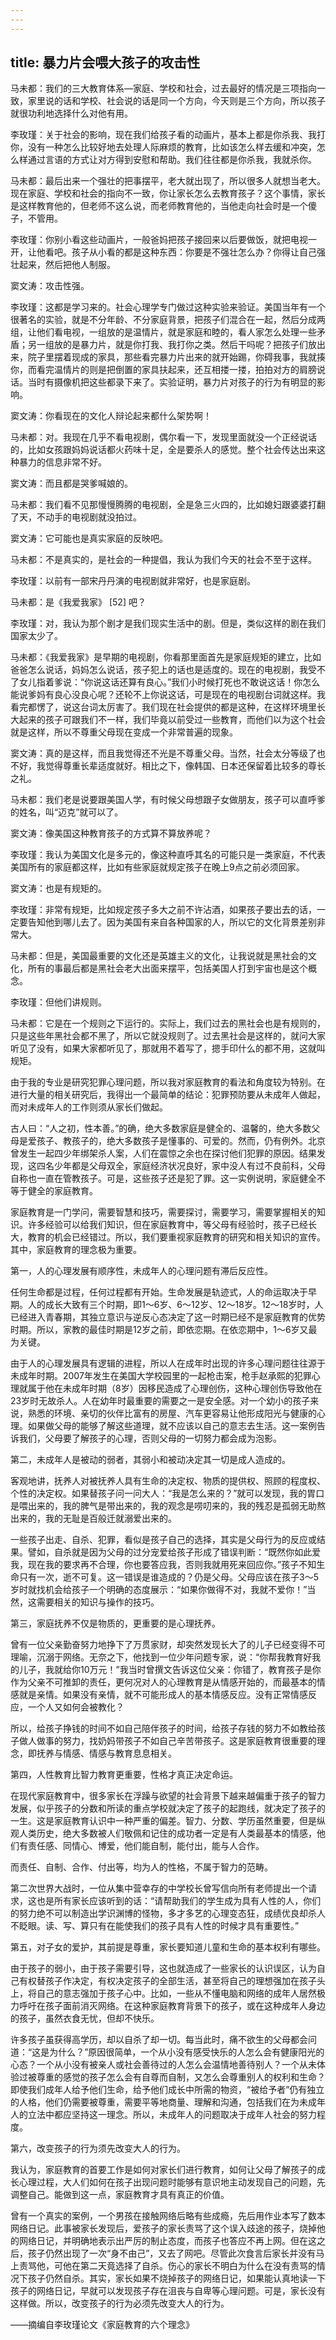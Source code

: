```yaml
---
---
---
```

title: 暴力片会喂大孩子的攻击性
---




马未都：我们的三大教育体系—家庭、学校和社会，过去最好的情况是三项指向一致，家里说的话和学校、社会说的话是同一个方向，今天则是三个方向，所以孩子就很功利地选择什么对他有用。

李玫瑾：关于社会的影响，现在我们给孩子看的动画片，基本上都是你杀我、我打你，没有一种怎么比较好地去处理人际麻烦的教育，比如该怎么样去缓和冲突，怎么样通过言语的方式让对方得到安慰和帮助。我们往往都是你杀我，我就杀你。

马未都：最后出来一个强壮的把事摆平，老大就出现了，所以很多人就想当老大。现在家庭、学校和社会的指向不一致，你让家长怎么去教育孩子？这个事情，家长是这样教育他的，但老师不这么说，而老师教育他的，当他走向社会时是一个傻子，不管用。

李玫瑾：你别小看这些动画片，一般爸妈把孩子接回来以后要做饭，就把电视一开，让他看吧。孩子从小看的都是这种东西：你要是不强壮怎么办？你得让自己强壮起来，然后把他人制服。

窦文涛：攻击性强。

李玫瑾：这都是学习来的。社会心理学专门做过这种实验来验证。美国当年有一个很著名的实验，就是不分年龄、不分家庭背景，把孩子们混合在一起，然后分成两组，让他们看电视，一组放的是温情片，就是家庭和睦的，看人家怎么处理一些矛盾；另一组放的是暴力片，就是你打我、我打你之类。然后干吗呢？把孩子们放出来，院子里摆着现成的家具，那些看完暴力片出来的就开始踢，你碍我事，我就揍你，而看完温情片的则是把倒置的家具扶起来，还互相搂一搂，拍拍对方的肩膀说话。当时有摄像机把这些都录下来了。实验证明，暴力片对孩子的行为有明显的影响。

窦文涛：你看现在的文化人辩论起来都什么架势啊！

马未都：对。我现在几乎不看电视剧，偶尔看一下，发现里面就没一个正经说话的，比如女孩跟妈妈说话都火药味十足，全是要杀人的感觉。整个社会传达出来这种暴力的信息非常不好。

窦文涛：而且都是哭爹喊娘的。

马未都：我们看不见那慢慢腾腾的电视剧，全是急三火四的，比如媳妇跟婆婆打翻了天，不动手的电视剧就没拍过。

窦文涛：它可能也是真实家庭的反映吧。

马未都：不是真实的，是社会的一种提倡，我认为我们今天的社会不至于这样。

李玫瑾：以前有一部宋丹丹演的电视剧就非常好，也是家庭剧。

马未都：是《我爱我家》 [52] 吧？

李玫瑾：对，我认为那个剧才是我们现实生活中的剧。但是，类似这样的剧在我们国家太少了。

马未都：《我爱我家》是早期的电视剧，你看那里面首先是家庭规矩的建立，比如爸爸怎么说话，妈妈怎么说话，孩子犯上的话也是适度的。现在的电视剧，我受不了女儿指着爹说：“你说这话还算有良心。”我们小时候打死也不敢说这话！你怎么能说爹妈有良心没良心呢？还轮不上你说这话，可是现在的电视剧台词就这样。我看完都愣了，说这台词太厉害了。我们现在社会提供的都是这种，在这样环境里长大起来的孩子可跟我们不一样，我们毕竟以前受过一些教育，而他们以为这个社会就是这样，所以不尊重父母现在变成一个非常普遍的现象。

窦文涛：真的是这样，而且我觉得还不光是不尊重父母。当然，社会太分等级了也不好，我觉得尊重长辈适度就好。相比之下，像韩国、日本还保留着比较多的尊长之礼。

马未都：我们老是说要跟美国人学，有时候父母想跟子女做朋友，孩子可以直呼爹的姓名，叫“迈克”就可以了。

窦文涛：像美国这种教育孩子的方式算不算放养呢？

李玫瑾：我认为美国文化是多元的，像这种直呼其名的可能只是一类家庭，不代表美国所有的家庭都这样，比如有些家庭就规定孩子在晚上9点之前必须回家。

窦文涛：也是有规矩的。

李玫瑾：非常有规矩，比如规定孩子多大之前不许沾酒，如果孩子要出去的话，一定要告知他到哪儿去了。因为美国有来自各种国家的人，所以它的文化背景差别非常大。

马未都：但是，美国最重要的文化还是英雄主义的文化，让我说就是黑社会的文化，所有的事最后都是黑社会老大出面来摆平，包括美国人打到宇宙也是这个概念。

李玫瑾：但他们讲规则。

马未都：它是在一个规则之下运行的。实际上，我们过去的黑社会也是有规则的，只是这些年黑社会都不黑了，所以它就没规则了。过去黑社会是这样的，就问大家听见了没有，如果大家都听见了，那就用不着写了，摁手印什么的都不用，这就叫规矩。

由于我的专业是研究犯罪心理问题，所以我对家庭教育的看法和角度较为特别。在进行大量的相关研究后，我得出一个最简单的结论：犯罪预防要从未成年人做起，而对未成年人的工作则须从家长们做起。

古人曰：“人之初，性本善。”的确，绝大多数家庭是健全的、温馨的，绝大多数父母是爱孩子、教孩子的，绝大多数孩子是懂事的、可爱的。然而，仍有例外。北京曾发生一起四少年绑架杀人案，人们在震惊之余也在探讨他们犯罪的原因。结果发现，这四名少年都是父母双全，家庭经济状况良好，家中没人有过不良前科，父母自称也一直在管教孩子。可是，这些孩子还是犯了罪。这一实例说明，家庭健全不等于健全的家庭教育。

家庭教育是一门学问，需要智慧和技巧，需要探讨，需要学习，需要掌握相关的知识。许多经验可以给我们知识，但在家庭教育中，等父母有经验时，孩子已经长大，教育的机会已经错过。所以，我们要重视家庭教育的研究和相关知识的宣传。其中，家庭教育的理念极为重要。

第一，人的心理发展有顺序性，未成年人的心理问题有滞后反应性。

任何生命都是过程，任何过程都有开始。生命发展是轨迹式，人的命运取决于早期。人的成长大致有三个时期，即1～6岁、6～12岁、12～18岁。12～18岁时，人已经进入青春期，其独立意识与逆反心态决定了这一时期已经不是家庭教育的优势时期。所以，家教的最佳时期是12岁之前，即依恋期。在依恋期中，1～6岁又最为关键。

由于人的心理发展具有逻辑的进程，所以人在成年时出现的许多心理问题往往源于未成年时期。2007年发生在美国大学校园里的一起枪击案，枪手赵承熙的犯罪心理就属于他在未成年时期（8岁）因移民造成了心理创伤，这种心理创伤导致他在23岁时无故杀人。人在幼年时最重要的需要之一是安全感。对一个幼小的孩子来说，熟悉的环境、亲切的伙伴比富有的房屋、汽车更容易让他形成阳光与健康的心理。如果做父母的能够了解这些道理，就不应该以自己的意志去生活。这一案例告诉我们，父母要了解孩子的心理，否则父母的一切努力都会成为泡影。

第二，未成年人是被动的弱者，其弱小和被动决定其一切是成人造成的。

客观地讲，抚养人对被抚养人具有生命的决定权、物质的提供权、照顾的程度权、个性的决定权。如果替孩子问一问大人：“我是怎么来的？”就可以发现，我的胃口是喂出来的，我的脾气是带出来的，我的观念是唠叨来的，我的残忍是孤弱无助熬出来的，我的无耻是百般迁就溺爱出来的。

一些孩子出走、自杀、犯罪，看似是孩子自己的选择，其实是父母行为的反应或结果。譬如，自杀就是因为父母的过分宠爱给孩子形成了错误判断：“既然你如此爱我，现在我的要求再不合理，你也要答应我，否则我就用死来回应你。”孩子不知生命只有一次，逝不可复。这一错误是谁造成的？仍是父母。父母应该在孩子3～5岁时就找机会给孩子一个明确的态度展示：“如果你做得不对，我就不爱你！”当然，这需要相关的知识与操作的技巧。

第三，家庭抚养不仅是物质的，更重要的是心理抚养。

曾有一位父亲勤奋努力地挣下了万贯家财，却突然发现长大了的儿子已经变得不可理喻，沉溺于网络。无奈之下，他找到一位少年问题专家，说：“你帮我教育好我的儿子，我就给你10万元！”我当时曾撰文告诉这位父亲：你错了，教育孩子是你作为父亲不可推卸的责任，更何况对人的心理教育是从情感开始的，而最基本的情感就是亲情。如果没有亲情，就不可能形成人的基本情感反应。没有正常情感反应，一个人又如何会被教化？

所以，给孩子挣钱的时间不如自己陪伴孩子的时间，给孩子存钱的努力不如教给孩子做人做事的努力，找奶妈带孩子不如自己辛苦带孩子。这是家庭教育很重要的理念，即抚养与情感、情感与教育息息相关。

第四，人性教育比智力教育更重要，性格才真正决定命运。

在现代家庭教育中，很多家长在浮躁与欲望的社会背景下越来越偏重于孩子的智力发展，似乎孩子的分数和所读的重点学校就决定了孩子的起跑线，就决定了孩子的一生。这是家庭教育认识中一种严重的偏差。智力、分数、学历虽然重要，但是纵观人类历史，绝大多数被人们敬佩和记住的成功者一定是有人类最基本的情感，他们有责任感、同情心、博爱，他们能自制，能付出，能与人合作。

而责任、自制、合作、付出等，均为人的性格，不属于智力的范畴。

第二次世界大战时，一位从集中营幸存的中学校长曾写信向所有老师提出一个请求，这也是所有家长应该听到的话：“请帮助我们的学生成为具有人性的人，你们的努力绝不可以制造出学识渊博的怪物，多才多艺的心理变态狂，成绩优良却杀人不眨眼。读、写、算只有在能使我们的孩子具有人性的时候才具有重要性。”

第五，对子女的爱护，其前提是尊重，家长要知道儿童和生命的基本权利有哪些。

由于孩子的弱小，由于孩子需要引导，这也就造成了一些家长的认识误区，认为自己有权替孩子作决定，有权决定孩子的全部生活，甚至将自己的理想强加在孩子头上，将自己的意志强加于孩子心中。比如，一些从不懂电脑和网络的成年人居然极力呼吁在孩子面前消灭网络。在这种家庭教育背景下的孩子，或在这种成年人身边的孩子，虽然衣食无忧，但却不快乐。

许多孩子虽获得高学历，却以自杀了却一切。每当此时，痛不欲生的父母都会问道：“这是为什么？”原因很简单，一个从小没有感受快乐的人怎么会有健康阳光的心态？一个从小没有被亲人或社会善待过的人怎么会温情地善待别人？一个从未体验过被尊重的感觉的孩子怎么会有自尊而自制，又怎么会尊重别人的权利和生命？即使我们成年人给予他们生命，给予他们成长中所需的物资，“被给予者”仍有独立的人格，他们仍需要被尊重，需要平等地商量、理解和沟通，包括我们在为未成年人的立法中都应坚持这一理念。所以，未成年人的问题取决于成年人社会的努力程度。

第六，改变孩子的行为须先改变大人的行为。

我认为，家庭教育的首要工作是如何对家长们进行教育，如何让父母了解孩子的成长心理过程，大人们如何在孩子出现问题时能够有意识地主动发现自己的问题，先调整自己。能做到这一点，家庭教育才具有真正的价值。

曾有一个真实的案例，一个男孩在接触网络后略有些成瘾，先后用作业本写了数本网络日记。此事被家长发现后，爱孩子的家长责骂了这个误入歧途的孩子，烧掉他的网络日记，并明确地表示出严厉的制止态度，而孩子也答应不再上网。但在这之后，孩子仍然出现了一次“身不由己”，又去了网吧。尽管此次食言后家长并没有马上责骂他，可他在第二天竟选择了自杀。伤心的家长不明白为什么在没有责骂的情况下孩子仍然自杀。其实，家长如果不烧掉孩子的网络日记，如果能认真地读一下孩子的网络日记，早就可以发现孩子存在沮丧与自卑等心理问题。可是，家长没有这样做。所以，改变孩子的行为必须先改变大人的行为。

——摘编自李玫瑾论文《家庭教育的六个理念》